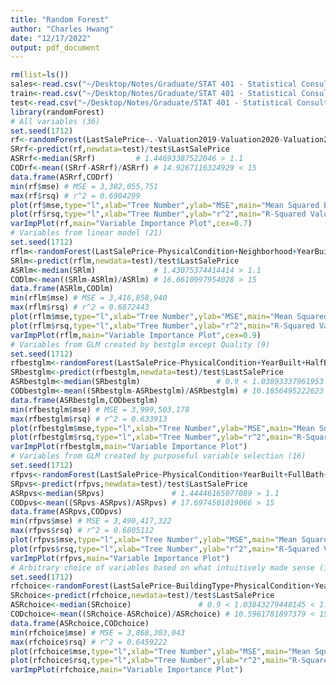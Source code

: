 ```yaml
---
title: "Random Forest"
author: "Charles Hwang"
date: "12/17/2022"
output: pdf_document
---
```


```r
rm(list=ls())
sales<-read.csv("~/Desktop/Notes/Graduate/STAT 401 - Statistical Consulting/Fixed Data for Modeling.csv")[,-1]
train<-read.csv("~/Desktop/Notes/Graduate/STAT 401 - Statistical Consulting/Training Data.csv")[,-1]
test<-read.csv("~/Desktop/Notes/Graduate/STAT 401 - Statistical Consulting/Testing Data.csv")[,-1]
library(randomForest)
# All variables (36)
set.seed(1712)
rf<-randomForest(LastSalePrice~.-Valuation2019-Valuation2020-Valuation2021,data=train,importance=TRUE)
SRrf<-predict(rf,newdata=test)/test$LastSalePrice
ASRrf<-median(SRrf)         # 1.44693387522046 > 1.1
CODrf<-mean((SRrf-ASRrf)/ASRrf) # 14.9267116324929 < 15
data.frame(ASRrf,CODrf)
min(rf$mse) # MSE = 3,382,055,751
max(rf$rsq) # r^2 = 0.6904299
plot(rf$mse,type="l",xlab="Tree Number",ylab="MSE",main="Mean Squared Error (MSE) Values for Random Forest")
plot(rf$rsq,type="l",xlab="Tree Number",ylab="r^2",main="R-Squared Values for Random Forest")
varImpPlot(rf,main="Variable Importance Plot",cex=0.7)
# Variables from linear model (21)
set.seed(1712)
rflm<-randomForest(LastSalePrice~PhysicalCondition+Neighborhood+YearBuilt+FullBath+RatingBath+HalfBath+Kitchen+TotalFinishedArea+LandSF+AirConditioned+FrameShed+MasonAdjustment+PlasticLinedPool+DivingBoard+PoolLadder+ReinforcedConcreteSF+XCoordinate+YCoordinate+QualityC+PrimaryWallC+Parking,data=train,importance=TRUE)
SRlm<-predict(rflm,newdata=test)/test$LastSalePrice
ASRlm<-median(SRlm)             # 1.43075374414414 > 1.1
CODlm<-mean((SRlm-ASRlm)/ASRlm) # 16.6610997954028 > 15
data.frame(ASRlm,CODlm)
min(rflm$mse) # MSE = 3,416,858,940
max(rflm$rsq) # r^2 = 0.6872443
plot(rflm$mse,type="l",xlab="Tree Number",ylab="MSE",main="Mean Squared Error (MSE) Values for Random Forest")
plot(rflm$rsq,type="l",xlab="Tree Number",ylab="r^2",main="R-Squared Values for Random Forest")
varImpPlot(rflm,main="Variable Importance Plot",cex=0.9)
# Variables from GLM created by bestglm except Quality (9)
set.seed(1712)
rfbestglm<-randomForest(LastSalePrice~PhysicalCondition+YearBuilt+HalfBath+TotalFinishedArea+LandSF+AirConditioned+NeighborhoodCluster+PrimaryWallC+Parking,data=train,importance=TRUE)
SRbestglm<-predict(rfbestglm,newdata=test)/test$LastSalePrice
ASRbestglm<-median(SRbestglm)                 # 0.9 < 1.03893337961953 < 1.1
CODbestglm<-mean((SRbestglm-ASRbestglm)/ASRbestglm) # 10.1856495222623 < 15
data.frame(ASRbestglm,CODbestglm)
min(rfbestglm$mse) # MSE = 3,999,503,178
max(rfbestglm$rsq) # r^2 = 0.633913
plot(rfbestglm$mse,type="l",xlab="Tree Number",ylab="MSE",main="Mean Squared Error (MSE) Values for Random Forest")
plot(rfbestglm$rsq,type="l",xlab="Tree Number",ylab="r^2",main="R-Squared Values for Random Forest")
varImpPlot(rfbestglm,main="Variable Importance Plot")
# Variables from GLM created by purposeful variable selection (16) 
set.seed(1712)
rfpvs<-randomForest(LastSalePrice~PhysicalCondition+YearBuilt+FullBath+RatingBath+HalfBath+Kitchen+TotalFinishedArea+LandSF+AirConditioned+XCoordinate+QualityC+PrimaryWallC+Parking+FullBath*TotalFinishedArea+HalfBath*TotalFinishedArea+PhysicalCondition*Neighborhood,data=train,importance=TRUE)
SRpvs<-predict(rfpvs,newdata=test)/test$LastSalePrice
ASRpvs<-median(SRpvs)               # 1.44446165077089 > 1.1
CODpvs<-mean((SRpvs-ASRpvs)/ASRpvs) # 17.6974501019066 > 15
data.frame(ASRpvs,CODpvs)
min(rfpvs$mse) # MSE = 3,490,417,322
max(rfpvs$rsq) # r^2 = 0.6805112
plot(rfpvs$mse,type="l",xlab="Tree Number",ylab="MSE",main="Mean Squared Error (MSE) Values for Random Forest")
plot(rfpvs$rsq,type="l",xlab="Tree Number",ylab="r^2",main="R-Squared Values for Random Forest")
varImpPlot(rfpvs,main="Variable Importance Plot")
# Arbitrary choice of variables based on what intuitively made sense (12)
set.seed(1712)
rfchoice<-randomForest(LastSalePrice~BuildingType+PhysicalCondition+YearBuilt+FullBath+HalfBath+Kitchen+TotalFinishedArea+SeasonSold+AirConditioned+NeighborhoodCluster+PrimaryWallC+Parking,data=train,importance=TRUE)
SRchoice<-predict(rfchoice,newdata=test)/test$LastSalePrice
ASRchoice<-median(SRchoice)               # 0.9 < 1.03843279448145 < 1.1
CODchoice<-mean((SRchoice-ASRchoice)/ASRchoice) # 10.5961781897379 < 15
data.frame(ASRchoice,CODchoice)
min(rfchoice$mse) # MSE = 3,868,303,043
max(rfchoice$rsq) # r^2 = 0.6459222
plot(rfchoice$mse,type="l",xlab="Tree Number",ylab="MSE",main="Mean Squared Error (MSE) Values for Random Forest")
plot(rfchoice$rsq,type="l",xlab="Tree Number",ylab="r^2",main="R-Squared Values for Random Forest")
varImpPlot(rfchoice,main="Variable Importance Plot")
```